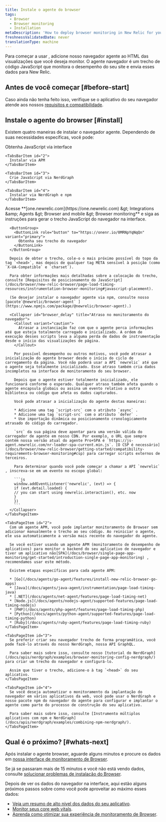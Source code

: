 ```yaml
---
title: Instale o agente do browser
tags:
  - Browser
  - Browser monitoring
  - Installation
metaDescription: 'How to deploy browser monitoring in New Relic for your apps, including UI, copy/paste, and API options.'
freshnessValidatedDate: never
translationType: machine
---
```


Para começar a usar <InlinePopover type="browser" />, adicione nosso navegador agente ao HTML das visualizações que você deseja monitor. O agente navegador é um trecho de código JavaScript que monitora o desempenho do seu site e envia esses dados para New Relic.

## Antes de você começar [#before-start]

Caso ainda não tenha feito isso, verifique se o aplicativo do seu navegador atende aos nossos [requisitos e compatibilidade](/docs/browser/new-relic-browser/getting-started/compatibility-requirements-browser-monitoring).

## Instale o agente do browser [#install]

Existem quatro maneiras de instalar o navegador agente. Dependendo de suas necessidades específicas, você pode:

<Tabs>
  <TabsBar>
    <TabsBarItem id="1">
      Obtenha JavaScript via interface
    </TabsBarItem>

    <TabsBarItem id="2">
      Instalar via APM
    </TabsBarItem>

    <TabsBarItem id="3">
      Crie JavaScript via NerdGraph
    </TabsBarItem>

    <TabsBarItem id="4">
      Instalar via NerdGraph e npm
    </TabsBarItem>
  </TabsBar>

  <TabsPages>
    <TabsPageItem id="1">
      Acesse <DNT>**[one.newrelic.com](https://one.newrelic.com) &amp;gt; Integrations &amp;amp; Agents &amp;gt; Browser and mobile &amp;gt; Browser monitoring**</DNT> e siga as instruções para gerar o trecho JavaScript do navegador na interface.

      <ButtonGroup>
        <ButtonLink role="button" to="https://onenr.io/0MRNpYqNqQn" variant="primary">
          Obtenha seu trecho do navegador
        </ButtonLink>
      </ButtonGroup>

      Depois de obter o trecho, cole-o o mais próximo possível do topo da tag `<head>`, mas depois de qualquer tag META sensível à posição (como `X-UA-Compatible` e `charset`).

      Para obter informações mais detalhadas sobre a colocação do trecho, consulte [Requisitos de posicionamento do JavaScript](/docs/browser/new-relic-browser/page-load-timing-resources/instrumentation-browser-monitoring#javascript-placement).

      (Se desejar instalar o navegador agente via npm, consulte nosso [pacote`@newrelic/browser-agent` ](https://www.npmjs.com/package/@newrelic/browser-agent).)

      <Collapser id="browser_delay" title="Atraso no monitoramento do navegador">
        <Callout variant="caution">
          Atrasar a instanciação faz com que o agente perca informações até que esteja totalmente carregado e inicializado. A ordem de execução desses scripts leva a alguma perda de dados de instrumentação desde o início das visualizações de página.
        </Callout>

        Por possível desempenho ou outros motivos, você pode atrasar a inicialização do agente browser desde o início do ciclo de carregamento da página. Você não poderá usar a API `newrelic` até que o agente seja totalmente inicializado. Esse atraso também cria dados incompletos na interface de monitoramento do seu browser.

        Depois que o agente estiver totalmente inicializado, ele funcionará conforme o esperado. Qualquer atraso também afeta quando o agente encapsula globais ou assina um evento relativo a outra biblioteca ou código que afeta os dados capturados.

        Você pode atrasar a inicialização do agente destas maneiras:

        * Adicione uma tag `script-src` com o atributo `async` .
        * Adicione uma tag `script-src` com o atributo `defer` .
        * Use importação dinâmica ou posicionamento cronologicamente atrasado do código do carregador.

        `src` da sua página deve apontar para uma versão válida do carregador de agente em nosso CDN. Por exemplo, o URL que sempre contém nossa versão atual do agente Pro+SPA é `https://js-agent.newrelic.com/nr-loader-spa-current.min.js`. [O CSP é necessário](/docs/browser/new-relic-browser/getting-started/compatibility-requirements-browser-monitoring#csp) para carregar scripts externos de terceiros.

        Para determinar quando você pode começar a chamar a API `newrelic` , inscreva-se em um evento no escopo global:

        ```js
        window.addEventListener('newrelic', (evt) => {
        if (evt.detail.loaded) {
        // you can start using newrelic.interaction(), etc. now
        }
        })
        ```
      </Collapser>
    </TabsPageItem>

    <TabsPageItem id="2">
      Com um agente APM, você pode implantar monitoramento de Browser sem adicionar manualmente o trecho ao seu código. Ao reiniciar o agente, ele usa automaticamente a versão mais recente do navegador do agente.

      Se você estiver usando um agente APM (monitoramento de desempenho de aplicativos) para monitor o backend do seu aplicativo de navegador e tiver um aplicativo não[SPA](/docs/browser/single-page-app-monitoring/get-started/introduction-single-page-app-monitoring) , recomendamos usar este método.

      Existem etapas específicas para cada agente APM:

      * [Go](/docs/agents/go-agent/features/install-new-relic-browser-go-apps)
      * [Java](/docs/agents/java-agent/instrumentation/page-load-timing-java)
      * [.NET](/docs/agents/net-agent/features/page-load-timing-net)
      * [Node.js](/docs/agents/nodejs-agent/supported-features/page-load-timing-nodejs)
      * [PHP](/docs/agents/php-agent/features/page-load-timing-php)
      * [Python](/docs/agents/python-agent/supported-features/page-load-timing-python)
      * [Ruby](/docs/agents/ruby-agent/features/page-load-timing-ruby)
    </TabsPageItem>

    <TabsPageItem id="3">
      Se preferir criar seu navegador trecho de forma programática, você pode fazê-lo através do nosso NerdGraph, nossa API GraphQL.

      Para saber mais sobre isso, consulte nosso [tutorial do NerdGraph](/docs/apis/nerdgraph/examples/browser-monitoring-config-nerdgraph/) para criar um trecho do navegador e configurá-lo.

      Assim que tiver o trecho, adicione-o à tag `<head>` do seu aplicativo.
    </TabsPageItem>

    <TabsPageItem id="4">
      Se você deseja automatizar o monitoramento da implantação do navegador em vários aplicativos da web, você pode usar o NerdGraph e nosso pacote npm do navegador do agente para configurar e implantar o agente como parte do processo de construção do seu aplicativo.

      Para saber mais sobre isso, consulte [Instrumento múltiplos aplicativos com npm e NerdGraph](/docs/apis/nerdgraph/examples/combining-npm-nerdgraph/).
    </TabsPageItem>
  </TabsPages>
</Tabs>

## Qual é o próximo? [#whats-next]

Após instalar o agente browser, aguarde alguns minutos e procure os dados em [nossa interface de monitoramento de Browser](https://one.newrelic.com/nr1-core?filters=%28domain%3D%27BROWSER%27%20AND%20type%3D%27APPLICATION%27%29&state=1f7bae2d-dd3a-0027-3079-b60bcd19ded9&_gl=1*15f78ub*_ga*MTE0MTA2MTA5MS4xNzE4OTI0MDkw*_ga_R5EF3MCG7B*MTcyMTMxMzk2MC41Ny4xLjE3MjEzMTg2MzcuNDcuMS4xMDYwNTI3Njcw).

Se já se passaram mais de 15 minutos e você não está vendo dados, consulte [solucionar problemas de instalação do Browser](/docs/browser/browser-monitoring/troubleshooting/troubleshoot-your-browser-monitoring-installation/).

Depois de ver os dados do navegador na interface, aqui estão alguns próximos passos sobre como você pode aproveitar ao máximo esses dados:

* [Veja um resumo de alto nível dos dados do seu aplicativo](/docs/browser/browser-monitoring/getting-started/browser-summary-page).
* [Monitor seus core web vitals](/docs/journey-performance/guide-to-monitoring-core-web-vitals).
* [Aprenda como otimizar sua experiência de monitoramento de Browser](/docs/new-relic-solutions/best-practices-guides/full-stack-observability/browser-monitoring-best-practices-guide).

<InstallFeedback />